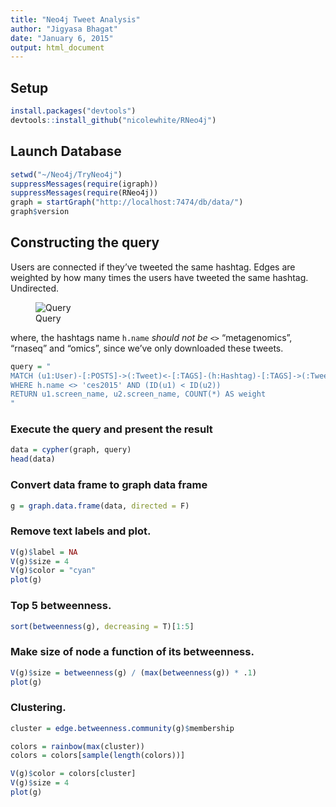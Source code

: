 ```yaml
---
title: "Neo4j Tweet Analysis"
author: "Jigyasa Bhagat"
date: "January 6, 2015"
output: html_document
---
```


## Setup
```r
install.packages("devtools")
devtools::install_github("nicolewhite/RNeo4j")
```

## Launch Database
```r
setwd("~/Neo4j/TryNeo4j")
suppressMessages(require(igraph))
suppressMessages(require(RNeo4j))
graph = startGraph("http://localhost:7474/db/data/")
graph$version
```

## Constructing the query
Users are connected if they've tweeted the same hashtag.
Edges are weighted by how many times the users have tweeted the same hashtag.
Undirected.

![Query](images/Twitter_query.png)

where, the hashtags name `h.name` *should not be* `<>` "metagenomics", "rnaseq" and "omics", since we've only downloaded these tweets.

```r
query = "
MATCH (u1:User)-[:POSTS]->(:Tweet)<-[:TAGS]-(h:Hashtag)-[:TAGS]->(:Tweet)<-[:POSTS]-(u2:User)
WHERE h.name <> 'ces2015' AND (ID(u1) < ID(u2))
RETURN u1.screen_name, u2.screen_name, COUNT(*) AS weight
"
```

\newpage

### Execute the query and present the result
```r
data = cypher(graph, query)
head(data)
```

### Convert data frame to graph data frame
```r
g = graph.data.frame(data, directed = F)
```

### Remove text labels and plot.
```r
V(g)$label = NA
V(g)$size = 4
V(g)$color = "cyan"
plot(g)
```

\newpage

### Top 5 betweenness.
```r
sort(betweenness(g), decreasing = T)[1:5]
```

### Make size of node a function of its betweenness.
```r
V(g)$size = betweenness(g) / (max(betweenness(g)) * .1)
plot(g)
```

\newpage

### Clustering.
```r
cluster = edge.betweenness.community(g)$membership

colors = rainbow(max(cluster))
colors = colors[sample(length(colors))]

V(g)$color = colors[cluster]
V(g)$size = 4
plot(g)
```
